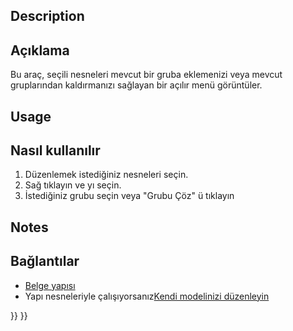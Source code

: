 <languages/>

{{Docnav
|[[Draft_AddToLayer|AddToLayer]]
|[[Draft_AddConstruction|AddConstruction]]
|[[Draft_Workbench|Draft]]
|IconL=Draft_AddToLayer.svg
|IconR=Draft_AddConstruction.svg
|IconC=Workbench_Draft.svg
}}

<div class="mw-translate-fuzzy">
{{GuiCommand/tr
|Name=Draft AddToGroup
|Name/tr=Gruba Ekle
|MenuLocation=Taslak → Araçlar → Gruba Ekle
|Workbenches=[[Draft_Workbench/tr|Taslak]], [[Arch_Workbench/tr|Yapı]]
|SeeAlso=[[Draft_SelectGroup/tr|Grup seç]], [[Std_Group/tr|Grup]]
}}
</div>

==Description==

<div class="mw-translate-fuzzy">
== Açıklama ==
Bu araç, seçili nesneleri mevcut bir gruba eklemenizi veya mevcut gruplarından kaldırmanızı sağlayan bir açılır menü görüntüler.
</div>

==Usage==

<div class="mw-translate-fuzzy">
== Nasıl kullanılır ==
# Düzenlemek istediğiniz nesneleri seçin.
# Sağ tıklayın ve {{MenuCommand|Araçlar → [[Image:Draft_AddToGroup.png|16px]] [[Draft AddToGroup|Gruba taşı]]}} yı seçin.
#İstediğiniz grubu seçin veya "Grubu Çöz" ü tıklayın
</div>

==Notes==

<div class="mw-translate-fuzzy">
== Bağlantılar ==
* [[Document_structure/tr|Belge yapısı]]
* Yapı nesneleriyle çalışıyorsanız[[Arch_tutorial#Organizing_your_model|Kendi modelinizi düzenleyin]]
</div>


<div class="mw-translate-fuzzy">
{{Draft Tools navi/tr}}
{{Userdocnavi/tr}}
</div>

{{Draft Tools navi{{#translation:}}}}
{{Userdocnavi{{#translation:}}}}
